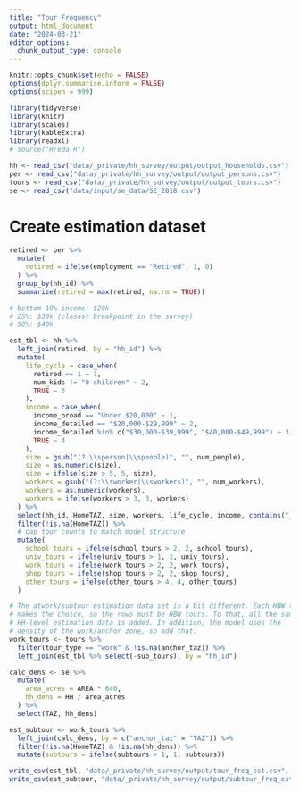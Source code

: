 ```yaml
---
title: "Tour Frequency"
output: html_document
date: "2024-03-21"
editor_options: 
  chunk_output_type: console
---
```


```r
knitr::opts_chunk$set(echo = FALSE)
options(dplyr.summarise.inform = FALSE)
options(scipen = 999)

library(tidyverse)
library(knitr)
library(scales)
library(kableExtra)
library(readxl)
# source("R/eda.R")
```

```r
hh <- read_csv("data/_private/hh_survey/output/output_households.csv")
per <- read_csv("data/_private/hh_survey/output/output_persons.csv")
tours <- read_csv("data/_private/hh_survey/output/output_tours.csv")
se <- read_csv("data/input/se_data/SE_2018.csv")
```

# Create estimation dataset

```r
retired <- per %>%
  mutate(
    retired = ifelse(employment == "Retired", 1, 0)
  ) %>%
  group_by(hh_id) %>%
  summarize(retired = max(retired, na.rm = TRUE))

# bottom 10% income: $20k
# 25%: $30k (closest breakpoint in the survey)
# 50%: $40k

est_tbl <- hh %>%
  left_join(retired, by = "hh_id") %>%
  mutate(
    life_cycle = case_when(
      retired == 1 ~ 1,
      num_kids != "0 children" ~ 2,
      TRUE ~ 3
    ),
    income = case_when(
      income_broad == "Under $20,000" ~ 1,
      income_detailed == "$20,000-$29,999" ~ 2,
      income_detailed %in% c("$30,000-$39,999", "$40,000-$49,999") ~ 3,
      TRUE ~ 4
    ),
    size = gsub("(?:\\sperson|\\speople)", "", num_people),
    size = as.numeric(size),
    size = ifelse(size > 5, 5, size),
    workers = gsub("(?:\\sworker|\\sworkers)", "", num_workers),
    workers = as.numeric(workers),
    workers = ifelse(workers > 3, 3, workers)
  ) %>%
  select(hh_id, HomeTAZ, size, workers, life_cycle, income, contains("_tours")) %>%
  filter(!is.na(HomeTAZ)) %>%
  # cap tour counts to match model structure
  mutate(
    school_tours = ifelse(school_tours > 2, 2, school_tours),
    univ_tours = ifelse(univ_tours > 1, 1, univ_tours),
    work_tours = ifelse(work_tours > 2, 2, work_tours),
    shop_tours = ifelse(shop_tours > 2, 2, shop_tours),
    other_tours = ifelse(other_tours > 4, 4, other_tours)
  )

# The atwork/subtour estimation data set is a bit different. Each HBW tour
# makes the choice, so the rows must be HBW tours. To that, all the same
# HH-level estimation data is added. In addition, the model uses the
# density of the work/anchor zone, so add that.
work_tours <- tours %>%
  filter(tour_type == "work" & !is.na(anchor_taz)) %>%
  left_join(est_tbl %>% select(-sub_tours), by = "hh_id")

calc_dens <- se %>%
  mutate(
    area_acres = AREA * 640,
    hh_dens = HH / area_acres
  ) %>%
  select(TAZ, hh_dens)

est_subtour <- work_tours %>%
  left_join(calc_dens, by = c("anchor_taz" = "TAZ")) %>%
  filter(!is.na(HomeTAZ) & !is.na(hh_dens)) %>%
  mutate(subtours = ifelse(subtours > 1, 1, subtours))
```

```r
write_csv(est_tbl, "data/_private/hh_survey/output/tour_freq_est.csv", na = "")
write_csv(est_subtour, "data/_private/hh_survey/output/subtour_freq_est.csv", na = "")
```

